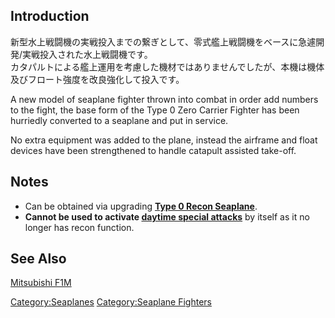 {{Template:Equipmentinfo
|name = Type 2 Seaplane Fighter Kai
|id = 165
|japanesename = 二式水戦改
|icon = {{SeaplaneFighter}}
|type = Seaplane Fighter
|effect = {{AA}}+3, {{ASW}}+1, {{Hit}}+1, {{Evasion}}+2, {{LOS}}+1
|radius = 4
|scrap = {{Fuel}}1, {{Ammo}}1, {{Bauxite}}2
|image = <gallery type="slideshow" widths="360px" position="center" hideaddbutton="true">
Equipment 165-1.png
Equipment 165-2.png
Equipment 165-3.png
Equipment 165-4.png
</gallery>
|CL =
|CA = yellow
|CAV = lime
|BB = yellow
|BBV = lime
|FASTBB = yellow
|AV = lime
|SSV = 
|AS =
|notes = Special restrictions:
*CA: [[Zara#Upgrade|Zara Kai]] only
*BB: [[Mutsu#Upgrade|Mutsu Kai]], [[Nagato#Upgrade|Nagato Kai]], [[Yamato#Upgrade|Yamato Kai]] and [[Musashi#Upgrade|Musashi Kai]] only
*FBB: [[Littorio#Upgrade|Italia]] and [[Roma#Upgrade|Roma Kai]] only}}

==Introduction==

新型水上戦闘機の実戦投入までの繋ぎとして、零式艦上戦闘機をベースに急遽開発/実戦投入された水上戦闘機です。<br>
カタパルトによる艦上運用を考慮した機材ではありませんでしたが、本機は機体及びフロート強度を改良強化して投入です。

A new model of seaplane fighter thrown into combat in order add numbers to the fight, the base form of the Type 0 Zero Carrier Fighter has been hurriedly converted to a seaplane and put in service.
 
No extra equipment was added to the plane, instead the airframe and float devices have been strengthened to handle catapult assisted take-off.
==Notes==
* Can be obtained via upgrading '''[[Type 0 Recon Seaplane]]'''.
* '''Cannot be used to activate [[Artillery Spotting|daytime special attacks]]''' by itself as it no longer has recon function.

==See Also==

[[wikipedia:Mitsubishi_F1M|Mitsubishi F1M]]
{{Equipmentlist}}
[[Category:Seaplanes]]
[[Category:Seaplane Fighters]]